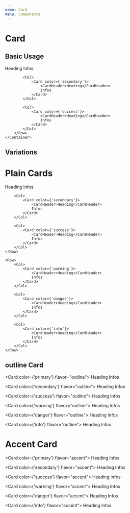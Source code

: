 ```yaml
---
name: Card
menu: Components
---
```



# Card

## Basic Usage

<Playground>
    <Container>
        <Row>
            <Col>
                <Card color={'primary'}>
                    <CardHeader>Heading</CardHeader>
                    <CardBody>
                        Infos
                    </CardBody>
                </Card>
            </Col>

            <Col>
                <Card color={'secondary'}>
                    <CardHeader>Heading</CardHeader>
                    Infos
                </Card>
            </Col>

            <Col>
                <Card color={'success'}>
                    <CardHeader>Heading</CardHeader>
                    Infos
                </Card>
            </Col>
        </Row>
    </Container>
</Playground>

## Variations

# Plain Cards
<Container>
    <Row>
        <Col>
            <Card color={'primary'}>
                <CardHeader>Heading</CardHeader>
                Infos
            </Card>
        </Col>

        <Col>
            <Card color={'secondary'}>
                <CardHeader>Heading</CardHeader>
                Infos
            </Card>
        </Col>

        <Col>
            <Card color={'success'}>
                <CardHeader>Heading</CardHeader>
                Infos
            </Card>
        </Col>
    </Row>

    <Row>
        <Col>
            <Card color={'warning'}>
                <CardHeader>Heading</CardHeader>
                Infos
            </Card>
        </Col>

        <Col>
            <Card color={'danger'}>
                <CardHeader>Heading</CardHeader>
                Infos
            </Card>
        </Col>

        <Col>
            <Card color={'info'}>
                <CardHeader>Heading</CardHeader>
                Infos
            </Card>
        </Col>
    </Row>
</Container>


## outline Card

<Card color={'primary'} flavor="outline">
    <CardHeader>Heading</CardHeader>
    Infos
</Card>

<Card color={'secondary'} flavor="outline">
    <CardHeader>Heading</CardHeader>
    Infos
</Card>

<Card color={'success'} flavor="outline">
    <CardHeader>Heading</CardHeader>
    Infos
</Card>

<Card color={'warning'} flavor="outline">
    <CardHeader>Heading</CardHeader>
    Infos
</Card>

<Card color={'danger'} flavor="outline">
    <CardHeader>Heading</CardHeader>
    Infos
</Card>

<Card color={'info'} flavor="outline">
    <CardHeader>Heading</CardHeader>
    Infos
</Card>

# Accent Card

<Card color={'primary'} flavor="accent">
    <CardHeader>Heading</CardHeader>
    Infos
</Card>

<Card color={'secondary'} flavor="accent">
    <CardHeader>Heading</CardHeader>
    Infos
</Card>

<Card color={'success'} flavor="accent">
    <CardHeader>Heading</CardHeader>
    Infos
</Card>

<Card color={'warning'} flavor="accent">
    <CardHeader>Heading</CardHeader>
    Infos
</Card>

<Card color={'danger'} flavor="accent">
    <CardHeader>Heading</CardHeader>
    Infos
</Card>

<Card color={'info'} flavor="accent">
    <CardHeader>Heading</CardHeader>
    Infos
</Card>
